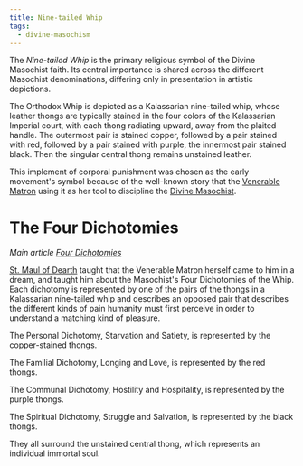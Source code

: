 ```yaml
---
title: Nine-tailed Whip
tags:
  - divine-masochism
---
```



The *Nine-tailed Whip* is the primary religious symbol of the Divine Masochist faith. Its central importance is shared across the different Masochist denominations, differing only in presentation in artistic depictions.

The Orthodox Whip is depicted as a Kalassarian nine-tailed whip, whose leather thongs are typically stained in the four colors of the Kalassarian Imperial court, with each thong radiating upward, away from the plaited handle. The outermost pair is stained copper, followed by a pair stained with red, followed by a pair stained with purple, the innermost pair stained black. Then the singular central thong remains unstained leather.

This implement of corporal punishment was chosen as the early movement's symbol because of the well-known story that the [Venerable Matron](../../characters/venerable-matron.mdx) using it as her tool to discipline the [Divine Masochist](../../characters/divine-masochist.mdx).

# The Four Dichotomies
*Main article [Four Dichotomies](./orthodox/doctrine/four-dichotomies.mdx)*

[St. Maul of Dearth](../../characters/st-maul-of-dearth.mdx) taught that the Venerable Matron herself came to him in a dream, and taught him about the Masochist's Four Dichotomies of the Whip. Each dichotomy is represented by one of the pairs of the thongs in a Kalassarian nine-tailed whip and describes an opposed pair that describes the different kinds of pain humanity must first perceive in order to understand a matching kind of pleasure.

The Personal Dichotomy, Starvation and Satiety, is represented by the copper-stained thongs.

The Familial Dichotomy, Longing and Love, is represented by the red thongs.

The Communal Dichotomy, Hostility and Hospitality, is represented by the purple thongs.

The Spiritual Dichotomy, Struggle and Salvation, is represented by the black thongs.

They all surround the unstained central thong, which represents an individual immortal soul.